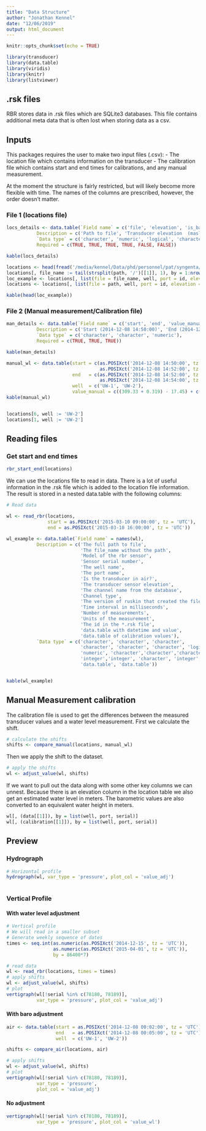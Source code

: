 ```yaml
---
title: "Data Structure"
author: "Jonathan Kennel"
date: "12/06/2019"
output: html_document
---
```


```r
knitr::opts_chunk$set(echo = TRUE)

library(transducer)
library(data.table)
library(viridis)
library(knitr)
library(listviewer)

```

## .rsk files

RBR stores data in .rsk files which are SQLite3 databases.  This file contains additional meta data that is often lost when storing data as a csv.

## Inputs

This packages requires the user to make two input files (.csv):
- The location file which contains information on the transducer
- The calibration file which contains start and end times for calibrations, and any manual measurement. 

At the moment the structure is fairly restricted, but will likely become more flexible with time.  The names of the columns are prescribed, however, the order doesn't matter.

### File 1 (locations file)

```r

locs_details <- data.table(`Field name` = c('file', 'elevation', 'is_baro', 'well', 'port', 'other'),
           Description = c('Path to file', 'Transducer elevation  (masl)', 'Is transducer in air?', 'The well name', 'Port id', 'Any other information'),
           `Data type` = c('character', 'numeric', 'logical', 'character', 'character', 'any'),
           Required = c(TRUE, TRUE, TRUE, TRUE, FALSE, FALSE))

kable(locs_details)
```

```r

locations <- head(fread('/media/kennel/Data/phd/personnel/pat/syngenta/transducer_depth_path.csv'))
locations[, file_name := tail(strsplit(path, '/')[[1]], 1), by = 1:nrow(locations)]
loc_example <- locations[, list(file = file_name, well, port = id, elevation = (309.33 + 0.319)-depth, is_baro = baro)]
locations <- locations[, list(file = path, well, port = id, elevation = (309.33 + 0.319)-depth, is_baro = baro)]

kable(head(loc_example))
```

### File 2 (Manual measurement/Calibration file)

```r
man_details <- data.table(`Field name` = c('start', 'end', 'value_manual'),
           Description = c('Start (2014-12-08 14:50:00)', 'End (2014-12-08 14:55:00)', 'Manual water level elevation (masl)'),
           `Data type` = c('character', 'character', 'numeric'),
           Required = c(TRUE, TRUE, TRUE))

kable(man_details)

```

```r

manual_wl <- data.table(start = c(as.POSIXct('2014-12-08 14:50:00', tz = 'UTC'),
                                  as.POSIXct('2014-12-08 14:52:00', tz = 'UTC')),
                        end   = c(as.POSIXct('2014-12-08 14:52:00', tz = 'UTC'),
                                  as.POSIXct('2014-12-08 14:54:00', tz = 'UTC')),
                        well  = c('UW-1', 'UW-2'),
                        value_manual = c((309.33 + 0.319) - 17.45) + c(0, 0))
kable(manual_wl)


locations[6, well := 'UW-2']
locations[1, well := 'UW-2']

```

## Reading files

### Get start and end times

```r

rbr_start_end(locations)

```


We can use the locations file to read in data.  There is a lot of useful information in the .rsk file which is added to the location file information.  The result is stored in a nested data.table with the following columns:

```r

# Read data

wl <- read_rbr(locations, 
               start = as.POSIXct('2015-03-10 09:00:00', tz = 'UTC'), 
               end = as.POSIXct('2015-03-10 16:00:00', tz = 'UTC'))

wl_example <- data.table(`Field name` = names(wl),
           Description = c('The full path to file',
                           'The file_name without the path',
                           'Model of the rbr sensor',
                           'Sensor serial number',
                           'The well name',
                           'The port name',
                           'Is the transducer in air?',
                           'The transducer sensor elevation',
                           'The channel name from the database',
                           'Channel type',
                           'The version of ruskin that created the file',
                           'Time interval in milliseconds',
                           'Number of measurements',
                           'Units of the measurement',
                           'The id in the *.rsk file',
                           'data.table with datetime and value',
                           'data.table of calibration values'),
           `Data type` = c('character', 'character', 'character',
                           'character', 'character', 'character', 'logical', 
                           'numeric', 'character','character','character',
                           'integer','integer', 'character', 'integer',
                           'data.table', 'data.table'))


kable(wl_example)

```


## Manual Measurement calibration

The calibration file is used to get the differences between the measured transducer values and a water level measurement.  First we calculate the shift.


```r

# calculate the shifts
shifts <- compare_manual(locations, manual_wl)

```

Then we apply the shift to the dataset.

```r

# apply the shifts
wl <- adjust_value(wl, shifts)

```


If we want to pull out the data along with some other key columns we can unnest.  Because there is an elevation column in the location table we also get an estimated water level in meters.  The barometric values are also converted to an equivalent water height in meters.


```r

wl[, (data[[1]]), by = list(well, port, serial)]
wl[, (calibration[[1]]), by = list(well, port, serial)]

```

## Preview

### Hydrograph

```r

# Horizontal profile
hydrograph(wl, var_type = 'pressure', plot_col = 'value_adj')
  

```


### Vertical Profile

#### With water level adjustment

```r

# Vertical profile
# We will read in a smaller subset
# Generate weekly sequence of dates
times <- seq.int(as.numeric(as.POSIXct('2014-12-15', tz = 'UTC')),
                 as.numeric(as.POSIXct('2015-04-01', tz = 'UTC')),
                 by = 86400*7)

# read data
wl <- read_rbr(locations, times = times)
# apply shifts
wl <- adjust_value(wl, shifts)
# plot
vertigraph(wl[!serial %in% c(78180, 78189)], 
           var_type = 'pressure', plot_col = 'value_adj')


```



#### With baro adjustment

```r

air <- data.table(start = as.POSIXct('2014-12-08 00:02:00', tz = 'UTC'),
                  end   = as.POSIXct('2014-12-08 00:05:00', tz = 'UTC'),
                  well  = c('UW-1', 'UW-2'))

shifts <- compare_air(locations, air)

# apply shifts
wl <- adjust_value(wl, shifts)
# plot
vertigraph(wl[!serial %in% c(78180, 78189)], 
           var_type = 'pressure', 
           plot_col = 'value_adj')
```

#### No adjustment

```r

vertigraph(wl[!serial %in% c(78180, 78189)], 
           var_type = 'pressure', plot_col = 'value_wl')


```

